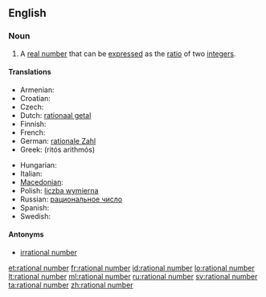 ==English==

===Noun===
{{en-noun|sg=[[rational]] [[number]]}}

# {{mathematics}} A [[real number]] that can be [[express]]ed as the [[ratio]] of two [[integer]]s.

====Translations====
{{trans-top|quotient of integers}}
* Armenian: {{t-|hy|ռացիոնալ թիվ|tr=ṙac’ional t’iv|sc=Armn|xs=Armenian}}
* Croatian: {{t-|hr|racionalni broj|m}}
* Czech: {{t-|cs|racionální číslo|n}}
* Dutch: [[rationaal getal]] {{n}}
* Finnish: {{t+|fi|rationaaliluku}}
* French: {{t+|fr|nombre rationnel|m}}
* German: [[rationale Zahl]] {{f}}
* Greek: {{t|el|ρητός αριθμός|m|sc=Grek}} (ritós arithmós)
{{trans-mid}}
* Hungarian: {{t-|hu|racionális szám}}
* Italian: {{t+|it|numero razionale|m}}
* [[Macedonian]]: {{t|mk|рационален број|m|tr=racionálen brój|sc=Cyrl|xs=Macedonian}}
* Polish: [[liczba wymierna]] {{f}}
* Russian: [[рациональное число]] {{n}}
* Spanish: {{t+|es|número racional|m}}
* Swedish: {{t+|sv|rationellt tal}}
{{trans-bottom}}

====Antonyms====
* [[irrational number]]

[[et:rational number]]
[[fr:rational number]]
[[id:rational number]]
[[lo:rational number]]
[[lt:rational number]]
[[ml:rational number]]
[[ru:rational number]]
[[sv:rational number]]
[[ta:rational number]]
[[zh:rational number]]